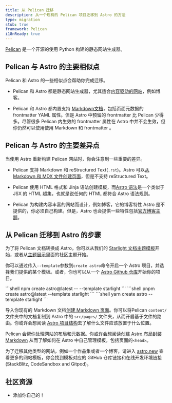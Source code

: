 ```yaml
---
title: 从 Pelican 迁移
description: 从一个现有的 Pelican 项目迁移到 Astro 的方法
type: migration
stub: true
framework: Pelican
i18nReady: true
---
```



[Pelican](https://getpelican.com) 是一个开源的使用 Python 构建的静态网站生成器。

## Pelican 与 Astro 的主要相似点

Pelican 和 Astro 的一些相似点会帮助你完成迁移。

- Pelican 和 Astro 都是静态网站生成器，尤其适合[内容驱动的网站](/zh-cn/concepts/why-astro/#内容驱动)，例如博客。

- Pelican 和 Astro 都内置支持 [Markdown文档](/zh-cn/guides/content/#markdown-创作)，包括页面元数据的 frontmatter YAML 属性。但是 Astro 中预留的 frontmatter 比 Pelican 少得多。尽管很多 Pelican 内生效的 frontmatter 属性在 Astro 中并不会生效，但你仍然可以使用使用 Markdown 和 frontmatter 。

## Pelican 与 Astro 的主要差异点

当使用 Astro 重新构建 Pelican 网站时，你会注意到一些重要的差异。

- Pelican 支持 Markdown 和 reStructured Text(`.rst`)。Astro 可以[从 Markdown 和 MDX 文件创建页面](/zh-cn/guides/markdown-content/)，但是不支持 reStructured Text。

- Pelican 使用 HTML 格式和 Jinja 语法创建模板，而[Astro 语法](/zh-cn/basics/astro-components/)是一个类似于 JSX 的 HTML 超集，也就是说任何的 HTML 都符合 Astro 语法规则。

- Pelican 为构建内容丰富的网站而设计，例如博客，它的博客特性 Astro 是不提供的，你必须自己构建。但是，Astro 也会提供一些特性包括[官方博客主题](https://github.com/withastro/astro/tree/latest/examples/blog)。

## 从 Pelican 迁移到 Astro 的步骤

为了将 Pelican 文档转换成 Astro，你可以从我们的 [Starlight 文档主题模板](https://starlight.astro.build)开始，或者从[主题展示](https://astro.build/themes/)里面的社区主题开始。

你可以通过传入`--template`参数到`create astro`命令开启一个 Astro 项目，并选择我们提供的某个模板。或者，你也可以从一个 [Astro Github 仓库](/zh-cn/install-and-setup/#使用主题或起始模板)开始你的项目。

  <PackageManagerTabs>
    <Fragment slot="npm">
    ```shell
    npm create astro@latest -- --template starlight
    ```
    </Fragment>
    <Fragment slot="pnpm">
    ```shell
    pnpm create astro@latest --template starlight
    ```
    </Fragment>
    <Fragment slot="yarn">
    ```shell
    yarn create astro --template starlight
    ```
    </Fragment>
  </PackageManagerTabs>

导入你现有的 Markdown 文档[创建 Markdown 页面](/zh-cn/guides/markdown-content/)。你可以将Pelican `content/`文件夹中的文档复制到 Astro 中的 `src/pages/` 文件夹，从而开启基于文件的路由。你或许会想阅读 [Astro 项目结构](/zh-cn/basics/project-structure/)去了解什么文件应该放置于什么位置。

Pelican 会帮你处理网站的布局和元数据。你或许会想阅读[创建 Astro 布局封装 Markdown](/zh-cn/basics/layouts/#markdownmdx-布局) 从而了解如何在 Astro 中自己管理模板，包括页面的`<head>`。

为了迁移其他类型的网站，例如一个作品集或者一个博客，请进入 [astro.new](https://astro.new) 查看更多的网站模板，你会找到模板对应的 GitHub 仓库链接和在线开发环境链接(StackBlitz, CodeSandbox and Gitpod)。

## 社区资源

- 添加你自己的！
